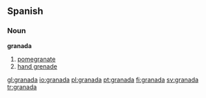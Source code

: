{{see|Granada}}

==Spanish==

===Noun===
'''granada'''
# [[pomegranate]]
# [[hand grenade]]

[[gl:granada]]
[[io:granada]]
[[pl:granada]]
[[pt:granada]]
[[fi:granada]]
[[sv:granada]]
[[tr:granada]]